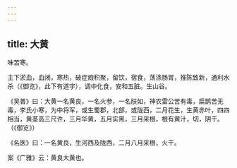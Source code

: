 ```yaml
---
---
---
```

title: 大黄
---



味苦寒。

主下淤血，血闭，寒热，破症瘕积聚，留饮，宿食，荡涤肠胃，推陈致新，通利水杀（《御览》，此下有道字），调中化食，安和五脏。生山谷。

《吴普》曰：大黄一名黄良，一名火参，一名肤如，神农雷公苦有毒，扁鹊苦无毒，李氏小寒，为中将军，或生蜀郡，北部，或陇西，二月花生，生黄赤叶，四四相当，黄茎高三尺许，三月华黄，五月实黑，三月采根，根有黄汁，切，阴干。（《御览》）

《名医》曰：一名黄良，生河西及陇西，二月八月采根，火干。

案《广雅》云：黄良大黄也。
